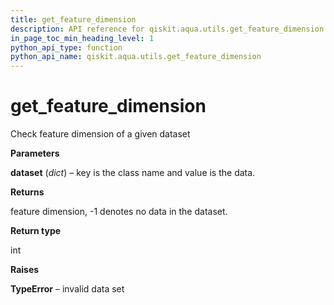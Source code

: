 ```yaml
---
title: get_feature_dimension
description: API reference for qiskit.aqua.utils.get_feature_dimension
in_page_toc_min_heading_level: 1
python_api_type: function
python_api_name: qiskit.aqua.utils.get_feature_dimension
---
```


# get\_feature\_dimension

<Function id="qiskit.aqua.utils.get_feature_dimension" name="get_feature_dimension" isDedicatedPage={true} github="https://github.com/qiskit-community/qiskit-aqua/tree/stable/0.7/qiskit/aqua/utils/dataset_helper.py" signature="get_feature_dimension(dataset)">
  Check feature dimension of a given dataset

  **Parameters**

  **dataset** (*dict*) – key is the class name and value is the data.

  **Returns**

  feature dimension, -1 denotes no data in the dataset.

  **Return type**

  int

  **Raises**

  **TypeError** – invalid data set
</Function>

